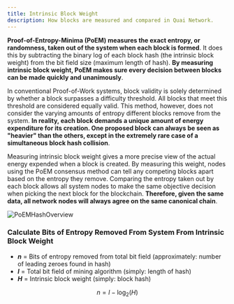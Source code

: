 ```yaml
---
title: Intrinsic Block Weight
description: How blocks are measured and compared in Quai Network.
---
```


**Proof-of-Entropy-Minima (PoEM) measures the exact entropy, or randomness, taken out of the system when each block is formed**. It does this by subtracting the binary log of each block hash (the intrinsic block weight) from the bit field size (maximum length of hash). **By measuring intrinsic block weight, PoEM makes sure every decision between blocks can be made quickly and unanimously**.

In conventional Proof-of-Work systems, block validity is solely determined by whether a block surpasses a difficulty threshold. All blocks that meet this threshold are considered equally valid. This method, however, does not consider the varying amounts of entropy different blocks remove from the system. **In reality, each block demands a unique amount of energy expenditure for its creation. One proposed block can always be seen as "heavier" than the others, except in the extremely rare case of a simultaneous block hash collision**.

Measuring intrinsic block weight gives a more precise view of the actual energy expended when a block is created. By measuring this weight, nodes using the PoEM consensus method can tell any competing blocks apart based on the entropy they remove. Comparing the entropy taken out by each block allows all system nodes to make the same objective decision when picking the next block for the blockchain. **Therefore, given the same data, all network nodes will always agree on the same canonical chain**.

![PoEMHashOverview](/images/PoEMHashOverview.jpg)

### Calculate Bits of Entropy Removed From System From Intrinsic Block Weight

- **_n_** = Bits of entropy removed from total bit field (approximately: number of leading zeroes found in hash)
- **_l_** = Total bit field of mining algorithm (simply: length of hash)
- **_H_** = Intrinsic block weight (simply: block hash)

$$
n = l - \log_{2}{(H)}
$$
